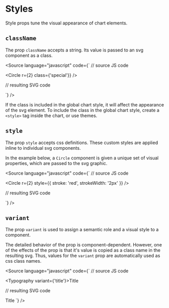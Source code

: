 
<Meta title="Core/Props/Styles" />

# Styles

Style props tune the visual appearance of chart elements.

## `className`

The prop `className` accepts a string. Its value is passed to an svg component as a class.

<Source
    language="javascript"
    code={`
// source JS code

<Circle r={2} class={'special'}} />

// resulting SVG code

<circle role="default" r="2" class="special"></circle>
`} />

If the class is included in the global chart style, it will affect the appearance of the svg element.
To include the class in the global chart style, create a `<style>` tag inside the chart, or use themes.

## `style`

The prop `style` accepts css definitions. These custom styles are applied inline to individual svg components.

In the example below, a `Circle` component is given a unique set of visual properties, which are passed to the svg graphic.

<Source
    language="javascript"
    code={`
// source JS code

<Circle r={2} style={{ stroke: 'red', strokeWidth: '2px' }} />

// resulting SVG code

<circle role="default" r="2" style="stroke: red; stroke-width: 2px;"></circle>
`} />

## `variant`

The prop `variant` is used to assign a semantic role and a visual style to a component.

The detailed behavior of the prop is component-dependent. However, one of the effects of the prop is that
it's value is copied as a class name in the resulting svg. Thus, values for the `variant` prop are
automatically used as css class names.

<Source
    language="javascript"
    code={`
// source JS code

<Typography variant={'title'}>Title</Typography>

// resulting SVG code

<text class="title">Title</text>
`} />
